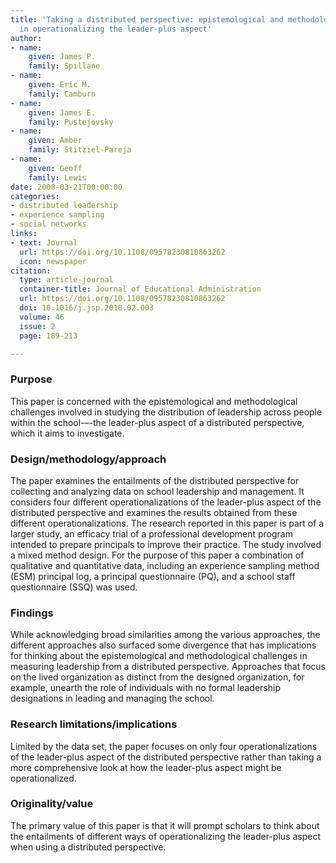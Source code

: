 ```yaml
---
title: 'Taking a distributed perspective: epistemological and methodological tradeoffs
  in operationalizing the leader-plus aspect'
author:
- name:
    given: James P.
    family: Spillane
- name:
    given: Eric M.
    family: Camburn
- name:
    given: James E.
    family: Pustejovsky
- name:
    given: Amber
    family: Stitziel-Pareja
- name:
    given: Geoff
    family: Lewis
date: 2008-03-21T00:00:00
categories:
- distributed leadership
- experience sampling
- social networks
links:
- text: Journal
  url: https://doi.org/10.1108/09578230810863262
  icon: newspaper
citation:
  type: article-journal
  container-title: Journal of Educational Administration
  url: https://doi.org/10.1108/09578230810863262
  doi: 10.1016/j.jsp.2018.02.003
  volume: 46
  issue: 2
  page: 189-213

---
```


### Purpose

This paper is concerned with the epistemological and methodological challenges involved in studying the distribution of leadership across people within the school-–-the leader-plus aspect of a distributed perspective, which it aims to investigate.

### Design/methodology/approach

The paper examines the entailments of the distributed perspective for collecting and analyzing data on school leadership and management. It considers four different operationalizations of the leader-plus aspect of the distributed perspective and examines the results obtained from these different operationalizations. The research reported in this paper is part of a larger study, an efficacy trial of a professional development program intended to prepare principals to improve their practice. The study involved a mixed method design. For the purpose of this paper a combination of qualitative and quantitative data, including an experience sampling method (ESM) principal log, a principal questionnaire (PQ), and a school staff questionnaire (SSQ) was used.

### Findings

While acknowledging broad similarities among the various approaches, the different approaches also surfaced some divergence that has implications for thinking about the epistemological and methodological challenges in measuring leadership from a distributed perspective. Approaches that focus on the lived organization as distinct from the designed organization, for example, unearth the role of individuals with no formal leadership designations in leading and managing the school.

### Research limitations/implications

Limited by the data set, the paper focuses on only four operationalizations of the leader-plus aspect of the distributed perspective rather than taking a more comprehensive look at how the leader-plus aspect might be operationalized.

### Originality/value

The primary value of this paper is that it will prompt scholars to think about the entailments of different ways of operationalizing the leader-plus aspect when using a distributed perspective.

